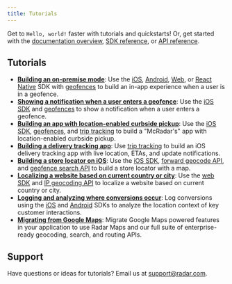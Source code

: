 ```yaml
---
title: Tutorials
---
```


Get to `Hello, world!` faster with tutorials and quickstarts! Or, get started with the [documentation overview](/), [SDK reference](/sdk), or [API reference](/api).

## Tutorials

- **[Building an on-premise mode](/tutorials/building-an-on-premise-mode)**: Use the [iOS](/sdk/ios), [Android](/sdk/android), [Web](/sdk/web), or [React Native](/sdk/react-native) SDK with [geofences](/geofences) to build an in-app experience when a user is in a geofence.
- **[Showing a notification when a user enters a geofence](/tutorials/showing-a-notification-when-a-user-enters-a-geofence)**: Use the [iOS SDK](/sdk/ios) and [geofences](/geofences) to show a notification when a user enters a geofence.
- **[Building an app with location-enabled curbside pickup](/tutorials/building-an-app-with-location-enabled-curbside-pickup)**: Use the [iOS SDK](/sdk/ios), [geofences](/geofences), and [trip tracking](/trip-tracking) to build a "McRadar's" app with location-enabled curbside pickup.
- **[Building a delivery tracking app](/tutorials/building-a-delivery-tracking-app)**: Use [trip tracking](/trip-tracking) to build an iOS delivery tracking app with live location, ETAs, and update notifications.
- **[Building a store locator on iOS](/tutorials/building-a-store-locator-on-ios)**: Use the [iOS SDK](/sdk/ios), [forward geocode API](/api#forward-geocode), and [geofence search API](/api#search-geofences) to build a store locator with a map.
- **[Localizing a website based on current country or city](/tutorials/localizing-a-website-based-on-current-country-or-city)**: Use the [web SDK](/sdk/web) and [IP geocoding API](/api#ip-geocode) to localize a website based on current country or city.
- **[Logging and analyzing where conversions occur](/tutorials/logging-and-analyzing-where-conversions-occur)**: Log conversions using the [iOS](/sdk/ios) and [Android](/sdk/android) SDKs to analyze the location context of key customer interactions.
- **[Migrating from Google Maps](/tutorials/migrate-from-google-maps)**: Migrate Google Maps powered features in your application to use Radar Maps and our full suite of enterprise-ready geocoding, search, and routing APIs.

## Support

Have questions or ideas for tutorials? Email us at [support@radar.com](mailto:support@radar.com).
